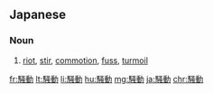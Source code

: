 ==Japanese==
{{ja-kanjitab|騒|動}}

===Noun===
{{ja-noun|そうどう}}

# [[riot]], [[stir]], [[commotion]], [[fuss]], [[turmoil]]

[[fr:騒動]]
[[lt:騒動]]
[[li:騒動]]
[[hu:騒動]]
[[mg:騒動]]
[[ja:騒動]]
[[chr:騒動]]